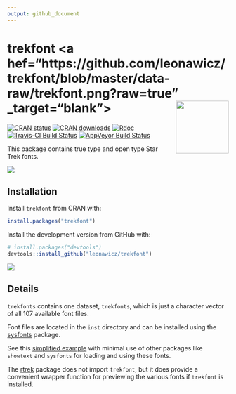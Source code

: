 ```yaml
---
output: github_document
---
```


<!-- README.md is generated from README.Rmd. Please edit that file -->

# trekfont <a hef="https://github.com/leonawicz/trekfont/blob/master/data-raw/trekfont.png?raw=true" _target="blank"><img src="https://github.com/leonawicz/trekfont/blob/master/data-raw/trekfont-small.png?raw=true" style="margin-left:10px;margin-bottom:5px;" width="120" align="right"></a>


[![CRAN status](http://www.r-pkg.org/badges/version/trekfont)](https://cran.r-project.org/package=trekfont)
[![CRAN downloads](http://cranlogs.r-pkg.org/badges/grand-total/trekfont)](https://cran.r-project.org/package=trekfont) 
[![Rdoc](http://www.rdocumentation.org/badges/version/trekfont)](http://www.rdocumentation.org/packages/trekfont)
[![Travis-CI Build Status](https://travis-ci.org/leonawicz/trekfont.svg?branch=master)](https://travis-ci.org/leonawicz/trekfont)
[![AppVeyor Build Status](https://ci.appveyor.com/api/projects/status/github/leonawicz/trekfont?branch=master&svg=true)](https://ci.appveyor.com/project/leonawicz/trekfont)

This package contains true type and open type Star Trek fonts.

<img src="https://raw.githubusercontent.com/leonawicz/rtrek/master/data-raw/images/font_preview.png">

## Installation

Install `trekfont` from CRAN with:

``` r
install.packages("trekfont")
```

Install the development version from GitHub with:

``` r
# install.packages("devtools")
devtools::install_github("leonawicz/trekfont")
```

<img src="https://raw.githubusercontent.com/leonawicz/blog/master/static/img/post/trekfont_plot.png">

## Details

`trekfonts` contains one dataset, `trekfonts`, which is just a character vector of all 107 available font files.

Font files are located in the `inst` directory and can be installed using the [sysfonts](https://CRAN.R-project.org/package=sysfonts) package.

See this [simplified example](https://leonawicz.github.io/blog/post/trekfont-star-trek-themed-fonts-package/) with minimal use of other packages like `showtext` and `sysfonts` for loading and using these fonts.

The [rtrek](https://github.com/leonawicz/rtrek) package does not import `trekfont`, but it does provide a convenient wrapper function for previewing the various fonts if `trekfont` is installed.
